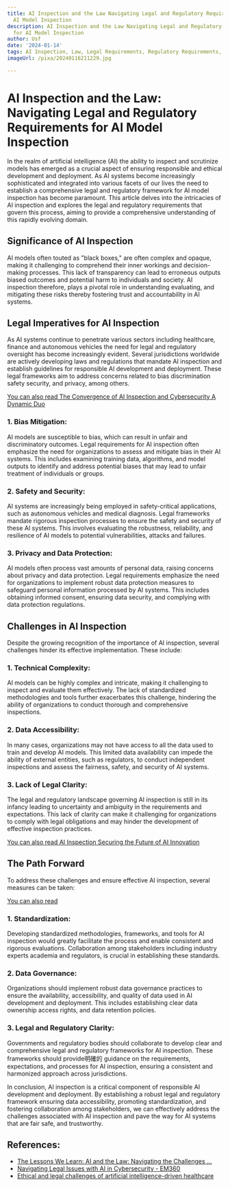 ```yaml
---
title: AI Inspection and the Law Navigating Legal and Regulatory Requirements for
  AI Model Inspection
description: AI Inspection and the Law Navigating Legal and Regulatory Requirements
  for AI Model Inspection
author: Usf
date: '2024-01-14'
tags: AI Inspection, Law, Legal Requirements, Regulatory Requirements, AI Model Inspection
imageUrl: /pixa/20240116211229.jpg

---
```

# AI Inspection and the Law: Navigating Legal and  Regulatory Requirements  for AI Model Inspection

In the realm of artificial intelligence (AI) the ability to  inspect and scrutinize models has emerged as a crucial aspect of ensuring responsible and  ethical development  and deployment. As  AI systems  become increasingly sophisticated and  integrated into various facets of our lives the  need  to establish  a  comprehensive legal and regulatory framework for AI model inspection has become paramount. This article delves into the intricacies of AI  inspection and explores  the legal and regulatory requirements that govern this  process, aiming to provide a comprehensive understanding of this rapidly evolving domain.

## Significance of AI Inspection

AI models often touted as "black boxes," are often complex and opaque, making  it challenging to comprehend their inner workings and decision-making  processes. This lack of transparency can lead to erroneous outputs  biased outcomes and potential harm to individuals and society. AI inspection therefore, plays a pivotal role in understanding evaluating, and mitigating these risks thereby  fostering trust and accountability in AI systems.

## Legal Imperatives for AI Inspection

As AI systems continue to penetrate various sectors including healthcare, finance  and autonomous vehicles the need for legal  and regulatory oversight has become increasingly evident. Several jurisdictions worldwide are actively developing laws and regulations that mandate AI inspection and establish guidelines for responsible AI development  and deployment. These legal frameworks aim to address concerns related to  bias discrimination  safety security, and  privacy, among others.

[You can also read The Convergence  of AI  Inspection and  Cybersecurity A  Dynamic Duo](The%20Convergence%20of%20AI%20Inspection%20and%20Cybersecurity%20A%20Dynamic%20Duo)


###  1.  Bias Mitigation:

AI models are susceptible to bias, which can result in unfair and discriminatory outcomes. Legal requirements for AI inspection often emphasize  the need for organizations to  assess and mitigate bias in their AI systems. This includes examining training data, algorithms, and model outputs  to identify and address potential  biases that may lead to  unfair treatment of individuals or groups.

### 2.  Safety and Security:

AI systems are increasingly being employed in safety-critical applications, such  as autonomous  vehicles and medical diagnosis. Legal frameworks mandate rigorous inspection processes to ensure the safety and security of these AI systems. This involves evaluating the robustness, reliability, and resilience of AI models to potential vulnerabilities, attacks and failures.

### 3. Privacy and Data Protection:

AI  models often process vast amounts of personal data, raising concerns about privacy and  data protection. Legal requirements emphasize the need for organizations to implement  robust data protection  measures to safeguard personal information processed by AI systems. This includes obtaining informed consent,  ensuring data security,  and complying with data protection regulations.

## Challenges in AI Inspection

Despite the growing recognition  of the importance of AI inspection, several challenges hinder its effective implementation. These include:

### 1. Technical  Complexity:

AI models can be highly complex and intricate, making it challenging to inspect and  evaluate them effectively. The lack of  standardized methodologies and tools further exacerbates this challenge, hindering the ability of organizations to conduct thorough and  comprehensive inspections.

### 2. Data Accessibility:

In many cases,  organizations may not have access to all the data used to train and develop AI  models. This limited data availability can impede the ability of external entities, such as regulators, to conduct  independent inspections and assess the fairness,  safety, and security of AI systems.

### 3. Lack of Legal Clarity:

The legal and regulatory landscape governing AI inspection  is still  in its infancy leading to uncertainty and ambiguity in the requirements and expectations. This lack of clarity can make  it challenging  for organizations to comply with legal obligations and may hinder the development of effective inspection practices.

[You can also read AI Inspection  Securing  the Future of AI Innovation](AI%20Inspection%20Securing%20the%20Future%20of%20AI%20Innovation)


## The Path Forward

To address  these challenges and ensure effective AI inspection, several measures can be taken:

[You can also  read ]()


### 1. Standardization:

Developing standardized methodologies, frameworks, and tools for  AI inspection would greatly facilitate the  process and enable consistent and rigorous evaluations. Collaboration  among stakeholders including industry experts academia and regulators, is crucial in establishing these standards.

### 2. Data Governance:

Organizations should implement robust data governance practices to ensure the availability, accessibility, and quality of data used in AI development and deployment. This includes establishing clear data ownership access rights, and data retention policies.

### 3. Legal and Regulatory Clarity:

Governments and regulatory bodies should  collaborate to develop  clear and comprehensive legal and regulatory frameworks for AI inspection.  These frameworks should provide明確的 guidance on the requirements, expectations,  and processes  for AI inspection,  ensuring a consistent and harmonized approach across jurisdictions.

In conclusion, AI inspection is a critical component  of responsible AI development and deployment. By establishing  a robust  legal and regulatory framework ensuring data accessibility, promoting standardization, and fostering collaboration among  stakeholders, we  can  effectively address the challenges associated with AI inspection  and pave the way for AI systems that are fair safe, and trustworthy.

## References:
- [The Lessons We Learn: AI and the Law: Navigating the Challenges ...](https://www.linkedin.com/pulse/lessons-we-learn-ai-law-navigating-challenges-legal-santanu-ghatak)
- [Navigating Legal Issues with AI in Cybersecurity - EM360](https://em360tech.com/tech-article/navigating-legal-and-ethical-issues-ai-enterprise-cybersecurity)
- [Ethical and legal challenges of artificial intelligence-driven healthcare](https://www.ncbi.nlm.nih.gov/pmc/articles/PMC7332220/)

